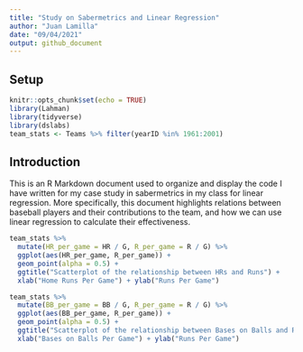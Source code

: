 ```yaml
---
title: "Study on Sabermetrics and Linear Regression"
author: "Juan Lamilla"
date: "09/04/2021"
output: github_document
---
```


## Setup

```r
knitr::opts_chunk$set(echo = TRUE)
library(Lahman)
library(tidyverse)
library(dslabs)
team_stats <- Teams %>% filter(yearID %in% 1961:2001)
```

## Introduction

This is an R Markdown document used to organize and display the code I have written for my case study in sabermetrics in my class for linear regression. More specifically, this document highlights relations between baseball players and their contributions to the team, and how we can use linear regression to calculate their effectiveness.

```r
team_stats %>%
  mutate(HR_per_game = HR / G, R_per_game = R / G) %>%
  ggplot(aes(HR_per_game, R_per_game)) + 
  geom_point(alpha = 0.5) + 
  ggtitle("Scatterplot of the relationship between HRs and Runs") +
  xlab("Home Runs Per Game") + ylab("Runs Per Game")
```

```r
team_stats %>%
  mutate(BB_per_game = BB / G, R_per_game = R / G) %>%
  ggplot(aes(BB_per_game, R_per_game)) + 
  geom_point(alpha = 0.5) + 
  ggtitle("Scatterplot of the relationship between Bases on Balls and Runs") +
  xlab("Bases on Balls Per Game") + ylab("Runs Per Game")
```
